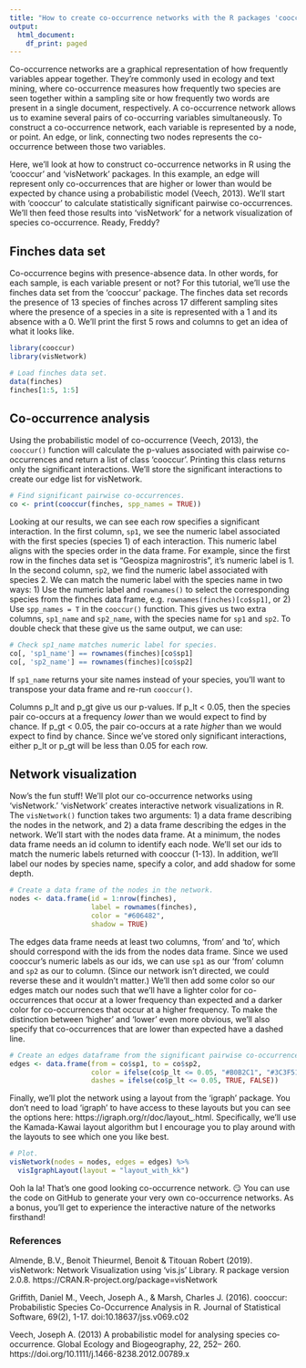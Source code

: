 ```yaml
---
title: "How to create co-occurrence networks with the R packages 'cooccur' and 'visNetwork'"
output:
  html_document:
    df_print: paged
---
```


Co-occurrence networks are a graphical representation of how frequently variables appear together. They're commonly used in ecology and text mining, where co-occurrence measures how frequently two species are seen together within a sampling site or how frequently two words are present in a single document, respectively. A co-occurrence network allows us to examine several pairs of co-occurring variables simultaneously. To construct a co-occurrence network, each variable is represented by a node, or point. An edge, or link, connecting two nodes represents the co-occurrence between those two variables. 

Here, we'll look at how to construct co-occurrence networks in R using the 'cooccur' and 'visNetwork' packages. In this example, an edge will represent only co-occurrences that are higher or lower than would be expected by chance using a probabilistic model (Veech, 2013). We'll start with 'cooccur' to calculate statistically significant pairwise co-occurrences. We'll then feed those results into 'visNetwork' for a network visualization of species co-occurrence. Ready, Freddy?

## Finches data set

Co-occurrence begins with presence-absence data. In other words, for each sample, is each variable present or not? For this tutorial, we'll use the finches data set from the 'cooccur' package. The finches data set records the presence of 13 species of finches across 17 different sampling sites where the presence of a species in a site is represented with a 1 and its absence with a 0. We'll print the first 5 rows and columns to get an idea of what it looks like.    

```r
library(cooccur)
library(visNetwork)

# Load finches data set.
data(finches)
finches[1:5, 1:5]
```

## Co-occurrence analysis

Using the probabilistic model of co-occurrence (Veech, 2013), the `cooccur()` function will calculate the p-values associated with pairwise co-occurrences and return a list of class 'cooccur'. Printing this class returns only the significant interactions. We'll store the significant interactions to create our edge list for visNetwork.   

```r
# Find significant pairwise co-occurrences.
co <- print(cooccur(finches, spp_names = TRUE))
```

Looking at our results, we can see each row specifies a significant interaction. In the first column, `sp1`, we see the numeric label associated with the first species (species 1) of each interaction. This numeric label aligns with the species order in the data frame. For example, since the first row in the finches data set is "Geospiza magnirostris", it's numeric label is 1. In the second column, `sp2`, we find the numeric label associated with species 2. We can match the numeric label with the species name in two ways: 1) Use the numeric label and `rownames()` to select the corresponding species from the finches data frame, e.g. `rownames(finches)[co$sp1]`, or 2) Use `spp_names = T` in the `cooccur()` function. This gives us two extra columns, `sp1_name` and `sp2_name`, with the species name for `sp1` and `sp2`. To double check that these give us the same output, we can use: 

```r
# Check sp1_name matches numeric label for species.
co[, 'sp1_name'] == rownames(finches)[co$sp1]
co[, 'sp2_name'] == rownames(finches)[co$sp2]
```

If `sp1_name` returns your site names instead of your species, you'll want to transpose your data frame and re-run `cooccur()`. 

Columns p_lt and p_gt give us our p-values. If p_lt < 0.05, then the species pair co-occurs at a frequency *lower* than we would expect to find by chance. If p_gt < 0.05, the pair co-occurs at a rate *higher* than we would expect to find by chance. Since we've stored only significant interactions, either p_lt or p_gt will be less than 0.05 for each row.    

## Network visualization

Now's the fun stuff! We'll plot our co-occurrence networks using 'visNetwork.' 'visNetwork' creates interactive network visualizations in R. The `visNetwork()` function takes two arguments: 1) a data frame describing the nodes in the network, and 2) a data frame describing the edges in the network. We'll start with the nodes data frame. At a minimum, the nodes data frame needs an id column to identify each node. We'll set our ids to match the numeric labels returned with cooccur (1-13). In addition, we'll label our nodes by species name, specify a color, and add shadow for some depth.     

```r
# Create a data frame of the nodes in the network. 
nodes <- data.frame(id = 1:nrow(finches),
                    label = rownames(finches),
                    color = "#606482",
                    shadow = TRUE)  
```

The edges data frame needs at least two columns, 'from' and 'to', which should correspond with the ids from the nodes data frame. Since we used cooccur's numeric labels as our ids, we can use `sp1` as our 'from' column and `sp2` as our to column. (Since our network isn't directed, we could reverse these and it wouldn't matter.) We'll then add some color so our edges match our nodes such that we'll have a lighter color for co-occurrences that occur at a lower frequency than expected and a darker color for co-occurrences that occur at a higher frequency. To make the distinction between 'higher' and 'lower' even more obvious, we'll also specify that co-occurrences that are lower than expected have a dashed line. 

```r
# Create an edges dataframe from the significant pairwise co-occurrences.
edges <- data.frame(from = co$sp1, to = co$sp2,
                    color = ifelse(co$p_lt <= 0.05, "#B0B2C1", "#3C3F51"),
                    dashes = ifelse(co$p_lt <= 0.05, TRUE, FALSE))
```

Finally, we'll plot the network using a layout from the 'igraph' package. You don't need to load 'igraph' to have access to these layouts but you can see the options here: https://igraph.org/r/doc/layout_.html. Specifically, we'll use the Kamada-Kawai layout algorithm but I encourage you to play around with the layouts to see which one you like best.

```r
# Plot.
visNetwork(nodes = nodes, edges = edges) %>%
  visIgraphLayout(layout = "layout_with_kk")
```

Ooh la la! That's one good looking co-occurrence network. 😏 You can use the code on GitHub to generate your very own co-occurrence networks. As a bonus, you'll get to experience the interactive nature of the networks firsthand! 

### References

Almende, B.V., Benoit Thieurmel, Benoit & Titouan Robert (2019).
  visNetwork: Network Visualization using 'vis.js' Library. R package
  version 2.0.8. https://CRAN.R-project.org/package=visNetwork

Griffith, Daniel M., Veech, Joseph A., & Marsh, Charles J. (2016).
  cooccur: Probabilistic Species Co-Occurrence Analysis in R. Journal
  of Statistical Software, 69(2), 1-17. doi:10.18637/jss.v069.c02

Veech, Joseph A. (2013) A probabilistic model for analysing species co‐occurrence. Global Ecology and Biogeography, 22, 252– 260. https://doi.org/10.1111/j.1466-8238.2012.00789.x
